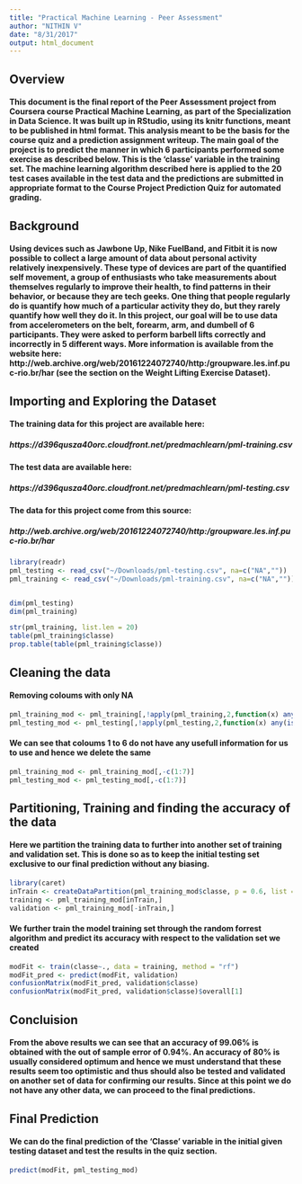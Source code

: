 ```yaml
---
title: "Practical Machine Learning - Peer Assessment"
author: "NITHIN V"
date: "8/31/2017"
output: html_document
---
```


## Overview

#### This document is the final report of the Peer Assessment project from Coursera course Practical Machine Learning, as part of the Specialization in Data Science. It was built up in RStudio, using its knitr functions, meant to be published in html format. This analysis meant to be the basis for the course quiz and a prediction assignment writeup. The main goal of the project is to predict the manner in which 6 participants performed some exercise as described below. This is the 'classe' variable in the training set. The machine learning algorithm described here is applied to the 20 test cases available in the test data and the predictions are submitted in appropriate format to the Course Project Prediction Quiz for automated grading.

## Background

#### Using devices such as Jawbone Up, Nike FuelBand, and Fitbit it is now possible to collect a large amount of data about personal activity relatively inexpensively. These type of devices are part of the quantified self movement, a group of enthusiasts who take measurements about themselves regularly to improve their health, to find patterns in their behavior, or because they are tech geeks. One thing that people regularly do is quantify how much of a particular activity they do, but they rarely quantify how well they do it. In this project, our goal will be to use data from accelerometers on the belt, forearm, arm, and dumbell of 6 participants. They were asked to perform barbell lifts correctly and incorrectly in 5 different ways. More information is available from the website here: http://web.archive.org/web/20161224072740/http:/groupware.les.inf.puc-rio.br/har (see the section on the Weight Lifting Exercise Dataset).

## Importing and Exploring the Dataset

#### The training data for this project are available here:
##### https://d396qusza40orc.cloudfront.net/predmachlearn/pml-training.csv

#### The test data are available here:
##### https://d396qusza40orc.cloudfront.net/predmachlearn/pml-testing.csv

#### The data for this project come from this source:
##### http://web.archive.org/web/20161224072740/http:/groupware.les.inf.puc-rio.br/har

```r
library(readr)
pml_testing <- read_csv("~/Downloads/pml-testing.csv", na=c("NA",""))
pml_training <- read_csv("~/Downloads/pml-training.csv", na=c("NA",""))


dim(pml_testing)
dim(pml_training)

str(pml_training, list.len = 20)
table(pml_training$classe)
prop.table(table(pml_training$classe))
```

## Cleaning the data 

#### Removing coloums with only NA

```r
pml_training_mod <- pml_training[,!apply(pml_training,2,function(x) any(is.na(x)) )]
pml_testing_mod <- pml_testing[,!apply(pml_testing,2,function(x) any(is.na(x)) )]
```

#### We can see that coloums 1 to 6 do not have any usefull information for us to use and hence we delete the same

```r
pml_training_mod <- pml_training_mod[,-c(1:7)]
pml_testing_mod <- pml_testing_mod[,-c(1:7)]
```

## Partitioning, Training and finding the accuracy of the data

#### Here we partition the training data to further into another set of training and validation set. This is done so as to keep the initial testing set exclusive to our final prediction without any biasing.

```r
library(caret)
inTrain <- createDataPartition(pml_training_mod$classe, p = 0.6, list = FALSE)
training <- pml_training_mod[inTrain,]
validation <- pml_training_mod[-inTrain,]
```

#### We further train the model training set through the random forrest algorithm and predict its accuracy with respect to the validation set we created

```r
modFit <- train(classe~., data = training, method = "rf")
modFit_pred <- predict(modFit, validation)
confusionMatrix(modFit_pred, validation$classe)
confusionMatrix(modFit_pred, validation$classe)$overall[1]
```

## Concluision

#### From the above results we can see that an accuracy of 99.06% is obtained with the out of sample error of 0.94%. An accuracy of 80% is usually considered optimum and hence we must understand that these results seem too optimistic and thus should also be tested and validated on another set of data for confirming our results. Since at this point we do not have any other data, we can proceed to the final predictions.



## Final Prediction

#### We can do the final prediction of the 'Classe' variable in the initial given testing dataset and test the results in the quiz section.

```r
predict(modFit, pml_testing_mod)

```

